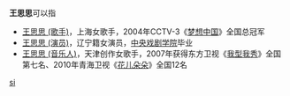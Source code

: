 '''王思思'''可以指
*[[王思思_(歌手)|王思思 (歌手)]]，上海女歌手，2004年CCTV-3《[[梦想中国|梦想中国]]》全国总冠军
*[[王思思_(演员)|王思思 (演员)]]，辽宁籍女演员，[[中央戏剧学院|中央戏剧学院]]毕业
*[[王思思_(音乐人)|王思思 (音乐人)]]，天津创作女歌手，2007年获得东方卫视《[[我型我秀|我型我秀]]》全国第七名、2010年青海卫视《[[花儿朵朵|花儿朵朵]]》全国12名

{{disamb}}
[[Category:三字王姓人名消歧义|si]]